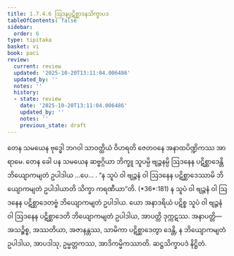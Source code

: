 ```yaml
---
title: 1.7.4.6 ဩဒနပ္ပဋိစ္ဆာဒနသိက္ခာပဒ
tableOfContents: false
sidebar:
  order: 6
type: tipitaka
basket: vi
book: paci
review:
  current: review
  updated: '2025-10-20T13:11:04.006486'
  updated_by: ''
  notes: ''
  history:
  - state: review
    date: '2025-10-20T13:11:04.006486'
    updated_by: ''
    notes: ''
    previous_state: draft
---
```



<DynamicBreadcrumb />


<ReviewStatus review={frontmatter.review} showDetails={true} />

<HypothesisAnnotation frontmatter={frontmatter} />

<Division number="611" book="paci" e="ch" v="2" p="252">

<Paragraph number="1860" book="paci">
တေန သမယေန ဗုဒ္ဓေါ ဘဂဝါ သာဝတ္ထိယံ ဝိဟရတိ ဇေတဝနေ အနာထပိဏ္ဍိကဿ အာရာမေ. တေန ခေါ ပန သမယေန ဆဗ္ဗဂ္ဂိယာ ဘိက္ခူ သူပမ္ပိ ဗျဉ္ဇနမ္ပိ ဩဒနေန ပဋိစ္ဆာဒေန္တိ ဘိယျောကမျတံ ဥပါဒါယ …ပေ… .
</Paragraph>

<Paragraph number="1861" book="paci">
<Emphasis>“န သူပံ ဝါ ဗျဉ္ဇနံ ဝါ ဩဒနေန ပဋိစ္ဆာဒေဿာမိ ဘိယျောကမျတံ ဥပါဒါယာတိ သိက္ခာ ကရဏီယာ”</Emphasis>တိ. (*36*:<Emphasis>181</Emphasis>)
</Paragraph>

<Paragraph number="1862" book="paci">
န သူပံ ဝါ ဗျဉ္ဇနံ ဝါ ဩဒနေန ပဋိစ္ဆာဒေတဗ္ဗံ ဘိယျောကမျတံ ဥပါဒါယ. ယော အနာဒရိယံ ပဋိစ္စ သူပံ ဝါ ဗျဉ္ဇနံ ဝါ ဩဒနေန ပဋိစ္ဆာဒေတိ ဘိယျောကမျတံ ဥပါဒါယ, အာပတ္တိ ဒုက္ကဋဿ.
</Paragraph>

<Paragraph number="1863" book="paci">
အနာပတ္တိ— အသဉ္စိစ္စ, အဿတိယာ, အဇာနန္တဿ, သာမိကာ ပဋိစ္ဆာဒေတွာ ဒေန္တိ, န ဘိယျောကမျတံ ဥပါဒါယ, အာပဒါသု, ဥမ္မတ္တကဿ, အာဒိကမ္မိကဿာတိ.

</Paragraph>
</Division>

<Paragraph number="1864" type="center" book="paci">
ဆဋ္ဌသိက္ခာပဒံ နိဋ္ဌိတံ.
</Paragraph>